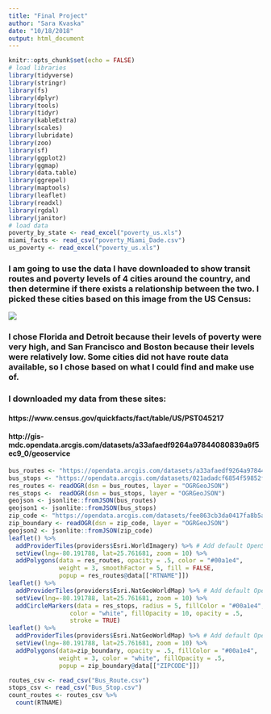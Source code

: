 ```yaml
---
title: "Final Project"
author: "Sara Kvaska"
date: "10/18/2018"
output: html_document
---
```


```r
knitr::opts_chunk$set(echo = FALSE)
# load libraries
library(tidyverse)
library(stringr)
library(fs)
library(dplyr)
library(tools)
library(tidyr)
library(kableExtra)
library(scales)
library(lubridate)
library(zoo)
library(sf)
library(ggplot2)
library(ggmap)
library(data.table)
library(ggrepel)
library(maptools)
library(leaflet)
library(readxl)
library(rgdal)
library(janitor)
# load data
poverty_by_state <- read_excel("poverty_us.xls")
miami_facts <- read_csv("poverty_Miami_Dade.csv")
us_poverty <- read_excel("poverty_us.xls")
```

### I am going to use the data I have downloaded to show transit routes and poverty levels of 4 cities around the country, and then determine if there exists a relationship between the two. I picked these cities based on this image from the US Census: 
![](US_Census_Poverty.png)

### I chose Florida and Detroit because their levels of poverty were very high, and San Francisco and Boston because their levels were relatively low. Some cities did not have route data available, so I chose based on what I could find and make use of.

### I downloaded my data from these sites: 
#### https://www.census.gov/quickfacts/fact/table/US/PST045217
#### http://gis-mdc.opendata.arcgis.com/datasets/a33afaedf9264a97844080839a6f5ec9_0/geoservice

```r
bus_routes <- "https://opendata.arcgis.com/datasets/a33afaedf9264a97844080839a6f5ec9_0.geojson"
bus_stops <- "https://opendata.arcgis.com/datasets/021adadcf6854f59852ff4652ad90c11_0.geojson"
res_routes <- readOGR(dsn = bus_routes, layer = "OGRGeoJSON")
res_stops <-  readOGR(dsn = bus_stops, layer = "OGRGeoJSON")
geojson <- jsonlite::fromJSON(bus_routes)
geojson1 <- jsonlite::fromJSON(bus_stops)
zip_code <- "https://opendata.arcgis.com/datasets/fee863cb3da0417fa8b5aaf6b671f8a7_0.geojson"
zip_boundary <- readOGR(dsn = zip_code, layer = "OGRGeoJSON")
geojson2 <- jsonlite::fromJSON(zip_code)
leaflet() %>%
  addProviderTiles(providers$Esri.WorldImagery) %>% # Add default OpenStreetMap map tiles
  setView(lng=-80.191788, lat=25.761681, zoom = 10) %>%
  addPolygons(data = res_routes, opacity = .5, color = "#00a1e4", 
              weight = 3, smoothFactor = 5, fill = FALSE, 
              popup = res_routes@data[["RTNAME"]])
leaflet() %>%
  addProviderTiles(providers$Esri.NatGeoWorldMap) %>% # Add default OpenStreetMap map tiles
  setView(lng=-80.191788, lat=25.761681, zoom = 10) %>%
  addCircleMarkers(data = res_stops, radius = 5, fillColor = "#00a1e4",
                 color = "white", fillOpacity = 10, opacity = .5,
                 stroke = TRUE)
leaflet() %>%
  addProviderTiles(providers$Esri.NatGeoWorldMap) %>% # Add default OpenStreetMap map tiles
  setView(lng=-80.191788, lat=25.761681, zoom = 10) %>%
  addPolygons(data=zip_boundary, opacity = .5, fillColor = "#00a1e4", 
              weight = 3, color = "white", fillOpacity = .5, 
              popup = zip_boundary@data[["ZIPCODE"]])
```

```r
routes_csv <- read_csv("Bus_Route.csv")
stops_csv <- read_csv("Bus_Stop.csv")
count_routes <- routes_csv %>%
  count(RTNAME)
```


